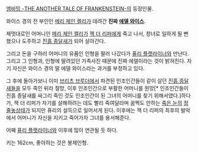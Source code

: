 [[엠바밍 -THE ANOTHER TALE OF FRANKENSTEIN-]]의 등장인물.

와이스 경의 전 부인인 [[메리 제인 켈리]]가 데려간 '''진짜 [[에델 와이스]]'''. 

제멋대로인 어머니인 [[메리 제인 켈리]]가 [[잭 더 리퍼]]에게 죽고 나서, 창녀로 일하게 될 뻔 했으나 도주하고 [[진흙 종달새]]가 되어 살아간다.

그리고 돈을 구하러 어머니의 유품인 인형을 팔러 나갔다가 [[퓨리 플랫라이너]]와 만난다. 그리고 그 인형과, 인형에 딸려있던 가족사진 때문에 진짜 에델이라는 것이 밝혀진다. 자기 자신은 와이스 경의 딸 에델 와이스라는 과거를 부정하고 있다.

그 후에 돌아가보니 이미 [[브리츠 브루더]]에서 파견된 인조인간들이 같이 살던 [[진흙 종달새]]들을 모두 죽인 뒤라 절망, 이후 인조인간으로 부활한 어머니를 원망[* 인조인간들이 진흙 종달새를 싸그리 죽인 것도 인조인간이 된 그녀의 어머니를 찾기 위해서였다.]하다가,  잭 더 리퍼가 자기를 살해하려는 데도 빨리 죽여달라며 꿈쩍도 안하는 [[죽은 눈]]의 [[정줄놓]]상태가 되지만 퓨리의 설득으로 일어서게 된다. 이후에는 잭 더 리퍼의 최후의 발악에서 어머니가 자신을 지키고 죽어가자 그녀를 용서해준다.

어째 [[퓨리 플랫라이너]]와 이후에 많이 연관될 듯 하다.

키는 162cm, 좋아하는 것은 봉제인형.
